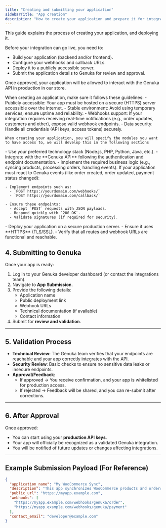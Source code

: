 ```yaml
---
title: "Creating and submitting your application"
sidebarTitle: "App creation"
description: "How to create your application and prepare it for integration it to Genuka."
---
```


This guide explains the process of creating your application, and deploying it.  

<Steps>
  <Step title="Overview">
    Before your integration can go live, you need to:

- Build your application (backend and/or frontend).
- Configure your webhooks and callback URLs.
- Deploy it to a publicly accessible server.
- Submit the application details to Genuka for review and approval.

Once approved, your application will be allowed to interact with the Genuka API in production in our store.

  </Step>
  <Step title="Application requirements">
    When creating an application, make sure it follows these guidelines:
    - Publicly accessible: Your app must be hosted on a secure (HTTPS) server accessible over the internet.
    - Stable environment: Avoid using temporary services; ensure uptime and reliability.
    - Webhooks support: If your integration requires receiving real-time notifications (e.g., order updates, customers and other), expose valid webhook endpoints.
    - Data security: Handle all credentials (API keys, access tokens) securely.

    When creating your application, you will specify the modules you want to have access to, we will develop this in the following sections

  </Step>
  <Step title="Create an application">
    - Use your preferred technology stack (Node.js, PHP, Python, Java, etc.).
    - Integrate with the **Genuka API** following the authentication and endpoint documentation.
    - Implement the required business logic (e.g., syncing products, processing orders, handling events).
  </Step>
  <Step title="Prepare Webhooks (Optional but Recommended)">
   If your application must react to Genuka events (like order created, order updated, payment status changed):

    - Implement endpoints such as:
      - `POST https://yourdomain.com/webhooks/`
      - `POST https://yourdomain.com/callback/`

    - Ensure these endpoints:
      - Accept `POST` requests with JSON payloads.
      - Respond quickly with `200 OK`.
      - Validate signatures (if required for security).
  </Step>
  <Step title="Deploy Your Application">
      - Deploy your application on a secure production server.
      - Ensure it uses **HTTPS** (TLS/SSL).
      - Verify that all routes and webhook URLs are functional and reachable.
  </Step>
</Steps>


## 4. Submitting to Genuka

Once your app is ready:

1. Log in to your Genuka developer dashboard (or contact the integrations team).
2. Navigate to **App Submission**.
3. Provide the following details:
   - Application name
   - Public deployment link
   - Webhook URLs
   - Technical documentation (if available)
   - Contact information
4. Submit for **review and validation**.

---

## 5. Validation Process

- **Technical Review**: The Genuka team verifies that your endpoints are reachable and your app correctly integrates with the API.
- **Security Review**: Basic checks to ensure no sensitive data leaks or insecure endpoints.
- **Approval/Feedback**: 
  - If approved → You receive confirmation, and your app is whitelisted for production access.
  - If rejected → Feedback will be shared, and you can re-submit after corrections.

---

## 6. After Approval

Once approved:

- You can start using your **production API keys**.
- Your app will officially be recognized as a validated Genuka integration.
- You will be notified of future updates or changes affecting integrations.

---

## Example Submission Payload (For Reference)

```json
{
  "application_name": "My WooCommerce Sync",
  "description": "This app synchronizes WooCommerce products and orders with Genuka.",
  "public_url": "https://myapp.example.com",
  "webhooks": [
    "https://myapp.example.com/webhooks/genuka/order",
    "https://myapp.example.com/webhooks/genuka/payment"
  ],
  "contact_email": "developer@example.com"
}
